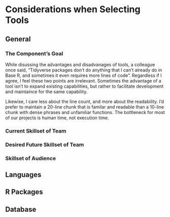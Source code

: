 Considerations when Selecting Tools {#tools}
====================================

General
------------------------------------

### The Component's Goal

While disussing the advantages and disadvanages of tools, a colleague once said, "Tidyverse packages don't do anything that I can't already do in Base R, and sometimes it even requires more lines of code".  Regardless if I agree, I feel these two points are irrelevant.  Sometimes the advantage of a tool isn't to expand existing capabilities, but rather to facilitate development and maintaince for the same capability.

Likewise, I care less about the line count, and more about the readability.  I'd prefer to maintain a 20-line chunk that is familar and readable than a 10-line chunk with dense phrases and unfamiliar functions.  The bottleneck for most of our projects is human time, not execution time.

### Current Skillset of Team

### Desired Future Skillset of Team

### Skillset of Audience

Languages
------------------------------------

R Packages
------------------------------------

Database
------------------------------------
